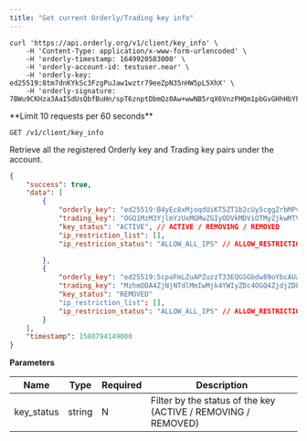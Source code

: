 ```yaml
---
title: "Get current Orderly/Trading key info"
---
```


<RequestExample>

```shell
curl 'https://api.orderly.org/v1/client/key_info' \
    -H 'Content-Type: application/x-www-form-urlencoded' \
    -H 'orderly-timestamp: 1649920583000' \
    -H 'orderly-account-id: testuser.near' \
    -H 'orderly-key: ed25519:8tm7dnKYkSc3FzgPuJaw1wztr79eeZpN35nHW5pL5XhX' \
    -H 'orderly-signature: 7BWu9CKHza3AaISdUsQbfBuHn/spT6znptDbmQz0Aw+wwNB5rqX6VnzPHQm1pbGvGHhHbYFig0YJRkeMZs/NDA=='
```

</RequestExample>
**Limit 10 requests per 60 seconds**

`GET /v1/client/key_info`

Retrieve all the registered Orderly key and Trading key pairs under the account.

<ResponseExample>

```json Response
{
    "success": true,
    "data": [
        {
            "orderly_key": "ed25519:B4yEc8xMjoqdUiKT5ZT1b2cUy5cggZrbMPvCrqyjkQhf",
            "trading_key": "OGQ1MzM3YjlmYzUxMGMwZGIyODVkMDViOTMyZjkwMTVkNjQ0YzBhNjc1OTYwYjhjNmU5Mjc3YTAyNDQ4NTU1MA==",
            "key_status": "ACTIVE", // ACTIVE / REMOVING / REMOVED
            "ip_restriction_list": [],
            "ip_restricion_status": "ALLOW_ALL_IPS" // ALLOW_RESTRICTION_LIST / ALLOW_ALL_IPS / DISALLOW_ALL_IPS

        },
        {
            "orderly_key": "ed25519:5cpaFmLZuAPZuzzT33EQGSGbdw89oYbcAUaeyoDSeh8Y",
            "trading_key": "MzhmODA4ZjNjNTdlMmIwMjk4YWIyZDc4OGQ4ZjdjZDFlZjYyNmIyODhjYjkzYjIwMjA0MmQ0NDI5NjIwMTc1Ng==",
            "key_status": "REMOVED"
            "ip_restriction_list": [],
            "ip_restricion_status": "ALLOW_ALL_IPS" // ALLOW_RESTRICTION_LIST / ALLOW_ALL_IPS / DISALLOW_ALL_IPS
        }
    ],
    "timestamp": 1580794149000
}
```
</ResponseExample>

**Parameters**

| Name       | Type      | Required       | Description                                                                       |
| ---------- | --------- | -------------- | --------------------------------------------------------------------------------- |
| key_status | string    | N              | Filter by the status of the key (ACTIVE / REMOVING / REMOVED)                     |

